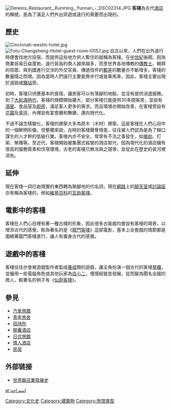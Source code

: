 {{unreferenced|time=2018-03-16T08:50:45+00:00}}
{{noteTA
|1=zh-hans:酒店; zh-hant:酒店; zh-tw:飯店;
}}
[[File:Dereins_Restaurant,_Kunming,_Yunnan_-_DSC02314.JPG|thumb]]
'''客棧'''為古代[[酒店|酒店]]的稱號，是為了滿足人們外出郊遊或遠行的需要而出現的。

==歷史==
[[File:Cincinnati-westin-hotel.jpg|thumb]]
[[File:Futu-Changsheng-Hotel-guest-room-0052.jpg|thumb]]
自古以來，人們在出外遠行時便會找地方投宿，而提供這些地方供人暫住的就稱為客棧。在[[中世紀|中世紀]]後期，因為商業貿易日益蓬勃，遠行貿易的商人越來越多，而至世界各地傳教的[[傳教士|傳教士]]、朝拜的信眾、與別國進行交涉的外交官員、傳遞信件的[[郵差|郵差]]的數量亦不斷增多，客棧的數量隨之而增。因為當時人們遠行主要是靠步行或是乘馬車，因此，客棧主要出現於道路或[[驛站|驛站]]旁。

初時，客棧只供應基本的食宿，讓旅客可以有落腳的地點，並沒有提供消遣服務。到了[[地理大发现|大航海時代]]，客棧的規模開始擴大，部分客棧已能提供30多間客房，並設有[[酒窖|酒窖]]、食品室及[[廚房|廚房]]，滿足客人更多的需求。而且環境亦開始改善，在客棧旁設有[[花園|花園]]及[[草坪|草坪]]，內裡設有宴會廳和舞廳，邁向現代化。

不過不論怎樣變化，客棧的建築大多為原木（木材）建築，這是客棧在人們心目中的一個鮮明形像。但整體來說，古時的客棧聲譽很差，往往被人們認為是為了糊口謀生的人才幹的低級行業。客棧內亦不安全，常常有不法之事發生，如[[搶劫|搶劫]]、打架、聚賭等。至近代，客棧開始被集團式經營的酒店取代，因為現代化的酒店擁有很高的服務質素和住宿環境，古老的客棧已無法與之競爭，並從此在歷史的長河裡消失。

==延伸==
現在客棧一詞已由現實的東西轉為聚腳地的代名詞，現在[[網路|網路]]上的[[聊天室|聊天室]]或[[討論區|討論區]]亦有稱為客棧的，例如[[維基百科|維基百科]]的[[維基百科:互助客棧|互助客棧]]。

==電影中的客棧==
客棧在人們心目裡有著一種古樸的形象，因此很多古裝戲均會設有客棧的場景，以增添古代的感覺，較為著名的是《[[龍門客棧|龍門客棧]]》這部電影，基本上全套戲的情節都是圍繞著龍門客棧進行，讓人有置身古代的感覺。

==遊戲中的客棧==
客棧往往亦會被遊戲製作者製成[[養成|養成]]類的遊戲，讓主角扮演一個古代的客棧[[掌櫃|掌櫃]]，並僱用一些電腦角色或其他玩家為[[店小二|店小二]]，慢慢經營並發展，從而變為聞名全國的商人，較著名的例子有《[[仙劍客棧|仙劍客棧]]》。

== 參見 ==
* [[汽車旅館|汽車旅館]]
* [[青年旅舍|青年旅舍]]
* [[招待所|招待所]]
* [[膠囊酒店|膠囊酒店]]
* [[日式旅館|日式旅館]]
* [[情人酒店|情人酒店]]
* [[民宿|民宿]]

==外部链接==
*[http://www.shuntakhrc.com/hotels/info/030.htm 世界飯店業發展史]{{Wayback|url=http://www.shuntakhrc.com/hotels/info/030.htm |date=20070509233400 }}

{{Authority control}}
[[Category:文化史|Category:文化史]]
[[Category:建築物|Category:建築物]]
[[Category:旅馆类型|Category:旅馆类型]]

[[ar:استراحة|ar:استراحة]]